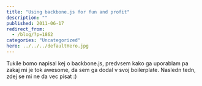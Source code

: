 ```yaml
---
title: "Using backbone.js for fun and profit"
description: ""
published: 2011-06-17
redirect_from:
  - /blog/?p=1862
categories: "Uncategorized"
hero: ../../../defaultHero.jpg
---
```


Tukile bomo napisal kej o backbone.js, predvsem kako ga uporablam pa zakaj mi je tok awesome, da sem ga dodal v svoj boilerplate. Nasledn tedn, zdej se mi ne da vec pisat :)
